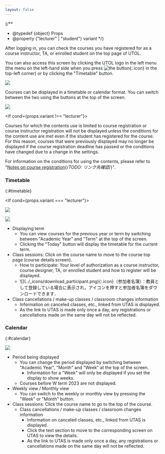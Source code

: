 ```yaml
---
layout: false
---
```



{/**
  * @typedef {object} Props
  * @property {"lecturer" | "student"} variant
  */}

After logging in, you can check the courses you have registered for as a course instructor, TA, or enrolled student on the top page of UTOL.

You can also access this screen by clicking the UTOL logo in the left menu (the menu on the left-hand side when you press ![the button](../_icons/hamburger.png){:.icon} in the top-left corner) or by clicking the "Timetable" button.

![](./sidemenu.png)

Courses can be displayed in a timetable or calendar format. You can switch between the two using the buttons at the top of the screen.

![](./mode-buttons.png)

<If cond={props.variant !== "lecturer"}>

Courses for which the contents use is limited to course registration or course instructor registration will not be displayed unless the conditions for the content use are met even if the student has registered for the course. For this reason, courses that were previously displayed may no longer be displayed if the course registration deadline has passed or the conditions have changed due to a change in the settings.

For information on the conditions for using the contents, please refer to "[Notes on course registration](/utol/students/course_registration/#caution){/*TODO: リンク先確認*/}".

</If>

### Timetable
{:#timetable}

<If cond={props.variant === "lecturer"}>

![](./timetable-lecturer.png)

</If>
<If cond={props.variant !== "lecturer"}>

![](./timetable-student.png)

</If>

- Displaying term
  - You can view courses for the previous year or term by switching between "Academic Year" and "Term" at the top of the screen.
  - Clicking the "Today" button will display the timetable for the current term.
- Class sessions: Click on the course name to move to the course top page (course details screen). 
  <ul>
    <li>
      How to participate: Your level of authorization as a course instructor, course designer, TA, or enrolled student and how to register will be displayed.
    </li>
    <If cond={props.variant !== "student"}>
      <li>
        ![](../_icons/download_participant.png){:.icon}（参加者名簿）：教員として登録している場合に表示され，アイコンを押すと参加者名簿をダウンロードできます．
      </li>
    </If>
  </ul>
- Class cancellations / make-up classes / classroom changes information
    - Information on canceled classes, etc., linked from UTAS is displayed.
    - As the link to UTAS is made only once a day, any registrations or cancellations made on the same day will not be reflected.

### Calendar
{:#calendar}

![](./calendar.png)

- Period being displayed
  - You can change the period displayed by switching between "Academic Year", "Month" and "Week" at the top of the screen.
    - Information for a "Week" will only be displayed if you set the display to show weeks.
  - Courses before W term 2023 are not displayed.
- Weekly view / Monthly view
  - You can switch to the weekly or monthly view by pressing the "Week" or "Month" button.
- Class sessions: Click the course name to go to the top of the course.
  - Class cancellations / make-up classes / classroom changes information
    - Information on canceled classes, etc., linked from UTAS is displayed.
    - Click the text section to move to the corresponding screen on UTAS to view the details.
    - As the link to UTAS is made only once a day, any registrations or cancellations made on the same day will not be reflected.
